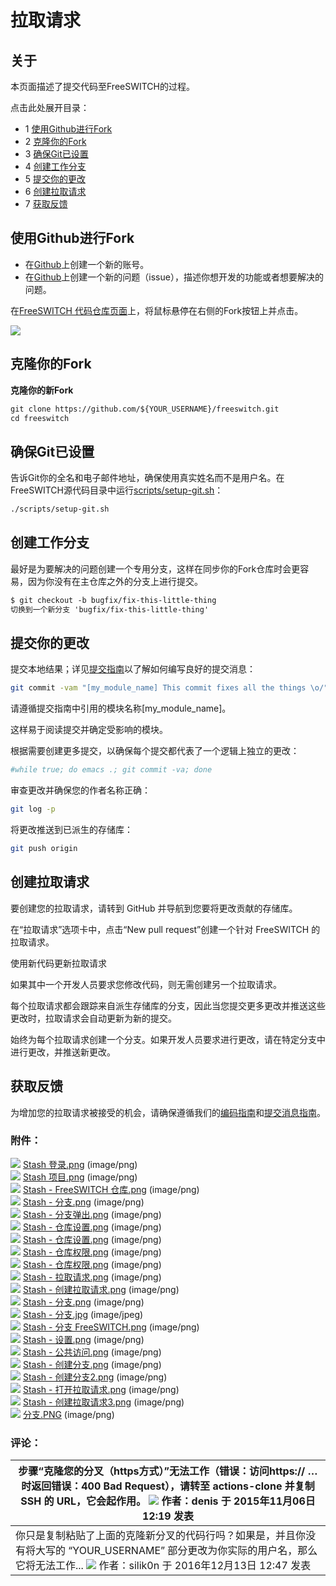 # 拉取请求


## 关于

本页面描述了提交代码至FreeSWITCH的过程。

点击此处展开目录：

* 1 [使用Github进行Fork](#使用github进行fork)
* 2 [克隆你的Fork](#克隆你的fork)
* 3 [确保Git已设置](#确保git已设置)
* 4 [创建工作分支](#创建工作分支)
* 5 [提交你的更改](#提交你的更改)
* 6 [创建拉取请求](#创建拉取请求)
* 7 [获取反馈](#获取反馈)


## 使用Github进行Fork

* 在[Github](https://github.com)上创建一个新的账号。
* 在[Github](https://github.com/signalwire/freeswitch)上创建一个新的问题（issue），描述你想开发的功能或者想要解决的问题。

在[FreeSWITCH 代码仓库页面](https://github.com/signalwire/freeswitch)上，将鼠标悬停在右侧的Fork按钮上并点击。

![](/attachments/3966501/45089305.png)


## 克隆你的Fork

  
**克隆你的新Fork**

```xml
git clone https://github.com/${YOUR_USERNAME}/freeswitch.git
cd freeswitch
```

## 确保Git已设置

告诉Git你的全名和电子邮件地址，确保使用真实姓名而不是用户名。在FreeSWITCH源代码目录中运行[scripts/setup-git.sh](https://freeswitch.org/stash/projects/FS/repos/freeswitch/browse/scripts/setup-git.sh)：

```bash
./scripts/setup-git.sh 
```

## 创建工作分支

最好是为要解决的问题创建一个专用分支，这样在同步你的Fork仓库时会更容易，因为你没有在主仓库之外的分支上进行提交。

  
```xml
$ git checkout -b bugfix/fix-this-little-thing
切换到一个新分支 'bugfix/fix-this-little-thing'
```

## 提交你的更改

提交本地结果；详见[提交指南](./Commit-Message-Guidelines_6587655.mdx#about)以了解如何编写良好的提交消息：

```bash
git commit -vam "[my_module_name] This commit fixes all the things \o/"
```

请遵循提交指南中引用的模块名称\[my\_module\_name\]。

这样易于阅读提交并确定受影响的模块。

根据需要创建更多提交，以确保每个提交都代表了一个逻辑上独立的更改：

```bash
#while true; do emacs .; git commit -va; done
```

审查更改并确保您的作者名称正确：

```bash
git log -p
```

将更改推送到已派生的存储库：

```bash
git push origin
```

## 创建拉取请求

要创建您的拉取请求，请转到 GitHub 并导航到您要将更改贡献的存储库。

在“拉取请求”选项卡中，点击“New pull request”创建一个针对 FreeSWITCH 的拉取请求。

  
使用新代码更新拉取请求

如果其中一个开发人员要求您修改代码，则无需创建另一个拉取请求。

每个拉取请求都会跟踪来自派生存储库的分支，因此当您提交更多更改并推送这些更改时，拉取请求会自动更新为新的提交。

始终为每个拉取请求创建一个分支。如果开发人员要求进行更改，请在特定分支中进行更改，并推送新更改。

## 获取反馈

为增加您的拉取请求被接受的机会，请确保遵循我们的[编码指南](./Coding-Guidelines_6586862.mdx#c)和[提交消息指南](./Commit-Message-Guidelines_6587655.mdx#about)。


### 附件：

![](/images/icons/bullet_blue.gif) [Stash 登录.png](/attachments/3966501/4227088.png) (image/png)  
![](/images/icons/bullet_blue.gif) [Stash 项目.png](/attachments/3966501/4227089.png) (image/png)  
![](/images/icons/bullet_blue.gif) [Stash - FreeSWITCH 仓库.png](/attachments/3966501/4227090.png) (image/png)  
![](/images/icons/bullet_blue.gif) [Stash - 分支.png](/attachments/3966501/7045134.png) (image/png)  
![](/images/icons/bullet_blue.gif) [Stash - 分支弹出.png](/attachments/3966501/4227092.png) (image/png)  
![](/images/icons/bullet_blue.gif) [Stash - 仓库设置.png](/attachments/3966501/4227094.png) (image/png)  
![](/images/icons/bullet_blue.gif) [Stash - 仓库设置.png](/attachments/3966501/4227093.png) (image/png)  
![](/images/icons/bullet_blue.gif) [Stash - 仓库权限.png](/attachments/3966501/4227096.png) (image/png)  
![](/images/icons/bullet_blue.gif) [Stash - 仓库权限.png](/attachments/3966501/4227095.png) (image/png)  
![](/images/icons/bullet_blue.gif) [Stash - 拉取请求.png](/attachments/3966501/4227097.png) (image/png)  
![](/images/icons/bullet_blue.gif) [Stash - 创建拉取请求.png](/attachments/3966501/4227098.png) (image/png)  
![](/images/icons/bullet_blue.gif) [Stash - 分支.png](/attachments/3966501/4227091.png) (image/png)  
![](/images/icons/bullet_blue.gif) [Stash - 分支.jpg](/attachments/3966501/7045135.jpg) (image/jpeg)  
![](/images/icons/bullet_blue.gif) [Stash - 分支 FreeSWITCH.png](/attachments/3966501/8781825.png) (image/png)  
![](/images/icons/bullet_blue.gif) [Stash - 设置.png](/attachments/3966501/8781826.png) (image/png)  
![](/images/icons/bullet_blue.gif) [Stash - 公共访问.png](/attachments/3966501/8781827.png) (image/png)  
![](/images/icons/bullet_blue.gif) [Stash - 创建分支.png](/attachments/3966501/8781828.png) (image/png)  
![](/images/icons/bullet_blue.gif) [Stash - 创建分支2.png](/attachments/3966501/8781829.png) (image/png)  
![](/images/icons/bullet_blue.gif) [Stash - 打开拉取请求.png](/attachments/3966501/8781830.png) (image/png)  
![](/images/icons/bullet_blue.gif) [Stash - 创建拉取请求3.png](/attachments/3966501/8781831.png) (image/png)  
![](/images/icons/bullet_blue.gif) [分支.PNG](/attachments/3966501/45089305.png) (image/png)

### 评论：

| 步骤“克隆您的分叉（https方式）”无法工作（错误：访问https:// …时返回错误：400 Bad Request），请转至 actions-clone 并复制 SSH 的 URL，它会起作用。 ![](/images/icons/contenttypes/comment_16.png) 作者：denis 于 2015年11月06日 12:19 发表                  |
| --------------------------------------------------------------------------------------------------------------------------------------------------------------------------------------------------------------------------------------------------------------------------------------- |
| 你只是复制粘贴了上面的克隆新分叉的代码行吗？如果是，并且你没有将大写的 “YOUR_USERNAME” 部分更改为你实际的用户名，那么它将无法工作... ![](/images/icons/contenttypes/comment_16.png) 作者：silik0n 于 2016年12月13日 12:47 发表 |